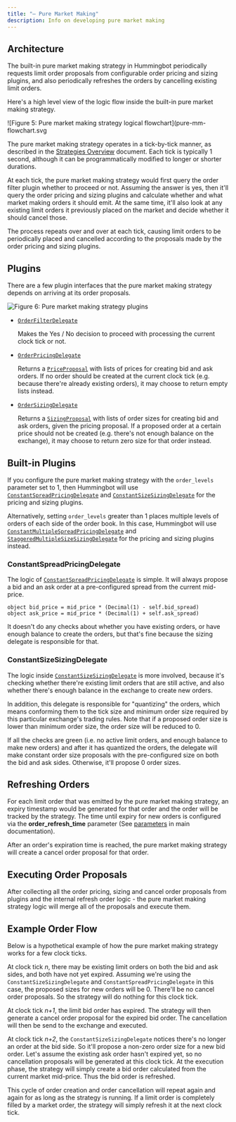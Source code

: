 ```yaml
---
title: "— Pure Market Making"
description: Info on developing pure market making
---
```


## Architecture

The built-in pure market making strategy in Hummingbot periodically requests limit order proposals from configurable order pricing and sizing plugins, and also periodically refreshes the orders by cancelling existing limit orders.

Here's a high level view of the logic flow inside the built-in pure market making strategy.

![Figure 5: Pure market making strategy logical flowchart](pure-mm-flowchart.svg

The pure market making strategy operates in a tick-by-tick manner, as described in the [Strategies Overview](/strategies) document. Each tick is typically 1 second, although it can be programmatically modified to longer or shorter durations.

At each tick, the pure market making strategy would first query the order filter plugin whether to proceed or not. Assuming the answer is yes, then it'll query the order pricing and sizing plugins and calculate whether and what market making orders it should emit. At the same time, it'll also look at any existing limit orders it previously placed on the market and decide whether it should cancel those.

The process repeats over and over at each tick, causing limit orders to be periodically placed and cancelled according to the proposals made by the order pricing and sizing plugins.

## Plugins

There are a few plugin interfaces that the pure market making strategy depends on arriving at its order proposals.

![Figure 6: Pure market making strategy plugins](pure-mm-uml.svg)

- [`OrderFilterDelegate`](https://github.com/CoinAlpha/hummingbot/blob/development/hummingbot/strategy/pure_market_making/order_filter_delegate.pxd)

  Makes the Yes / No decision to proceed with processing the current clock tick or not.

- [`OrderPricingDelegate`](https://github.com/CoinAlpha/hummingbot/blob/development/hummingbot/strategy/pure_market_making/order_pricing_delegate.pxd)

  Returns a [`PriceProposal`](https://github.com/CoinAlpha/hummingbot/blob/development/hummingbot/strategy/pure_market_making/data_types.py) with lists of prices for creating bid and ask orders. If no order should be created at the current clock tick (e.g. because there're already existing orders), it may choose to return empty lists instead.

- [`OrderSizingDelegate`](https://github.com/CoinAlpha/hummingbot/blob/development/hummingbot/strategy/pure_market_making/order_sizing_delegate.pxd)

  Returns a [`SizingProposal`](https://github.com/CoinAlpha/hummingbot/blob/development/hummingbot/strategy/pure_market_making/data_types.py) with lists of order sizes for creating bid and ask orders, given the pricing proposal. If a proposed order at a certain price should not be created (e.g. there's not enough balance on the exchange), it may choose to return zero size for that order instead.

## Built-in Plugins

If you configure the pure market making strategy with the `order_levels` parameter set to 1, then Hummingbot will use [`ConstantSpreadPricingDelegate`](https://github.com/CoinAlpha/hummingbot/blob/development/hummingbot/strategy/pure_market_making/constant_spread_pricing_delegate.pyx) and [`ConstantSizeSizingDelegate`](https://github.com/CoinAlpha/hummingbot/blob/development/hummingbot/strategy/pure_market_making/constant_size_sizing_delegate.pyx) for the pricing and sizing plugins.

Alternatively, setting `order_levels` greater than 1 places multiple levels of orders of each side of the order book. In this case, Hummingbot will use [`ConstantMultipleSpreadPricingDelegate`](https://github.com/CoinAlpha/hummingbot/blob/development/hummingbot/strategy/pure_market_making/constant_multiple_spread_pricing_delegate.pyx) and [`StaggeredMultipleSizeSizingDelegate`](https://github.com/CoinAlpha/hummingbot/blob/development/hummingbot/strategy/pure_market_making/staggered_multiple_size_sizing_delegate.pyx) for the pricing and sizing plugins instead.

### ConstantSpreadPricingDelegate

The logic of [`ConstantSpreadPricingDelegate`](https://github.com/CoinAlpha/hummingbot/blob/development/hummingbot/strategy/pure_market_making/constant_spread_pricing_delegate.pyx) is simple. It will always propose a bid and an ask order at a pre-configured spread from the current mid-price.

```cython
object bid_price = mid_price * (Decimal(1) - self.bid_spread)
object ask_price = mid_price * (Decimal(1) + self.ask_spread)
```

It doesn't do any checks about whether you have existing orders, or have enough balance to create the orders, but that's fine because the sizing delegate is responsible for that.

### ConstantSizeSizingDelegate

The logic inside [`ConstantSizeSizingDelegate`](https://github.com/CoinAlpha/hummingbot/blob/development/hummingbot/strategy/pure_market_making/constant_size_sizing_delegate.pyx) is more involved, because it's checking whether there're existing limit orders that are still active, and also whether there's enough balance in the exchange to create new orders.

In addition, this delegate is responsible for "quantizing" the orders, which means conforming them to the tick size and minimum order size required by this particular exchange's trading rules. Note that if a proposed order size is lower than minimum order size, the order size will be reduced to 0.

If all the checks are green (i.e. no active limit orders, and enough balance to make new orders) and after it has quantized the orders, the delegate will make constant order size proposals with the pre-configured size on both the bid and ask sides. Otherwise, it'll propose 0 order sizes.

## Refreshing Orders

For each limit order that was emitted by the pure market making strategy, an expiry timestamp would be generated for that order and the order will be tracked by the strategy. The time until expiry for new orders is configured via the **order_refresh_time** parameter (See [parameters](/strategies/pure-market-making/#basic-configuration-parameters-and-walkthrough) in main documentation).

After an order's expiration time is reached, the pure market making strategy will create a cancel order proposal for that order.

## Executing Order Proposals

After collecting all the order pricing, sizing and cancel order proposals from plugins and the internal refresh order logic - the pure market making strategy logic will merge all of the proposals and execute them.

## Example Order Flow

Below is a hypothetical example of how the pure market making strategy works for a few clock ticks.

At clock tick _n_, there may be existing limit orders on both the bid and ask sides, and both have not yet expired. Assuming we're using the `ConstantSizeSizingDelegate` and `ConstantSpreadPricingDelegate` in this case, the proposed sizes for new orders will be 0. There'll be no cancel order proposals. So the strategy will do nothing for this clock tick.

At clock tick _n+1_, the limit bid order has expired. The strategy will then generate a cancel order proposal for the expired bid order. The cancellation will then be send to the exchange and executed.

At clock tick _n+2_, the `ConstantSizeSizingDelegate` notices there's no longer an order at the bid side. So it'll propose a non-zero order size for a new bid order. Let's assume the existing ask order hasn't expired yet, so no cancellation proposals will be generated at this clock tick. At the execution phase, the strategy will simply create a bid order calculated from the current market mid-price. Thus the bid order is refreshed.

This cycle of order creation and order cancellation will repeat again and again for as long as the strategy is running. If a limit order is completely filled by a market order, the strategy will simply refresh it at the next clock tick.
